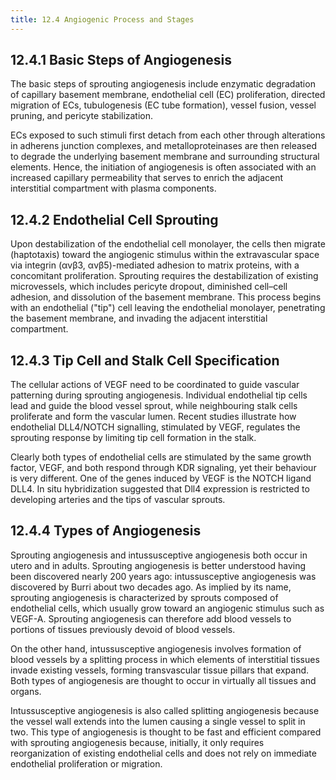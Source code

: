 ```yaml
---
title: 12.4 Angiogenic Process and Stages
---
```



## 12.4.1 Basic Steps of Angiogenesis

The basic steps of sprouting angiogenesis include enzymatic degradation of capillary basement membrane, endothelial cell (EC) proliferation, directed migration of ECs, tubulogenesis (EC tube formation), vessel fusion, vessel pruning, and pericyte stabilization.

ECs exposed to such stimuli first detach from each other through alterations in adherens junction complexes, and metalloproteinases are then released to degrade the underlying basement membrane and surrounding structural elements. Hence, the initiation of angiogenesis is often associated with an increased capillary permeability that serves to enrich the adjacent interstitial compartment with plasma components.

## 12.4.2 Endothelial Cell Sprouting

Upon destabilization of the endothelial cell monolayer, the cells then migrate (haptotaxis) toward the angiogenic stimulus within the extravascular space via integrin (αvβ3, αvβ5)-mediated adhesion to matrix proteins, with a concomitant proliferation. Sprouting requires the destabilization of existing microvessels, which includes pericyte dropout, diminished cell–cell adhesion, and dissolution of the basement membrane. This process begins with an endothelial ("tip") cell leaving the endothelial monolayer, penetrating the basement membrane, and invading the adjacent interstitial compartment.

## 12.4.3 Tip Cell and Stalk Cell Specification

The cellular actions of VEGF need to be coordinated to guide vascular patterning during sprouting angiogenesis. Individual endothelial tip cells lead and guide the blood vessel sprout, while neighbouring stalk cells proliferate and form the vascular lumen. Recent studies illustrate how endothelial DLL4/NOTCH signalling, stimulated by VEGF, regulates the sprouting response by limiting tip cell formation in the stalk.

Clearly both types of endothelial cells are stimulated by the same growth factor, VEGF, and both respond through KDR signaling, yet their behaviour is very different. One of the genes induced by VEGF is the NOTCH ligand DLL4. In situ hybridization suggested that Dll4 expression is restricted to developing arteries and the tips of vascular sprouts.

## 12.4.4 Types of Angiogenesis

Sprouting angiogenesis and intussusceptive angiogenesis both occur in utero and in adults. Sprouting angiogenesis is better understood having been discovered nearly 200 years ago: intussusceptive angiogenesis was discovered by Burri about two decades ago. As implied by its name, sprouting angiogenesis is characterized by sprouts composed of endothelial cells, which usually grow toward an angiogenic stimulus such as VEGF-A. Sprouting angiogenesis can therefore add blood vessels to portions of tissues previously devoid of blood vessels.

On the other hand, intussusceptive angiogenesis involves formation of blood vessels by a splitting process in which elements of interstitial tissues invade existing vessels, forming transvascular tissue pillars that expand. Both types of angiogenesis are thought to occur in virtually all tissues and organs.

Intussusceptive angiogenesis is also called splitting angiogenesis because the vessel wall extends into the lumen causing a single vessel to split in two. This type of angiogenesis is thought to be fast and efficient compared with sprouting angiogenesis because, initially, it only requires reorganization of existing endothelial cells and does not rely on immediate endothelial proliferation or migration.
